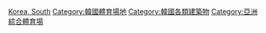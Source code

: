 [[Category:各國綜合體育場|Korea, South]]
[[Category:韓國體育場地|Category:韓國體育場地]]
[[Category:韓國各類建築物|Category:韓國各類建築物]]
[[Category:亞洲綜合體育場|Category:亞洲綜合體育場]]